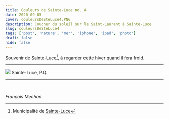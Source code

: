 ```yaml
---
title: Couleurs de Sainte-Luce no. 4
date: 2020-09-05
cover: couleursDeSteLuce4.PNG
description: Coucher du soleil sur le Saint-Laurent à Sainte-Luce
slug: couleursDeSteLuce4
tags: ['post', 'nature', 'mer', 'iphone', 'ipad', 'photo']
draft: false
hide: false
---
```



Souvenir de Sainte-Luce[^1], à regarder cette hiver quand il fera froid.




---


<Flex>
  <Card width={[ 256, 320 ]} mx='auto'>
    <Image src='couleursDeSteLuce4.PNG'/>
    <Text>
      Sainte-Luce, P.Q.
    </Text>
  </Card>
</Flex>

---


<br/>

*François Meehan*

[^1]: Municipalité de [Sainte-Luce](https://sainteluce.ca/tourisme/activite.php)
